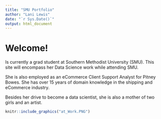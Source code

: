 ```yaml
---
title: "SMU Portfolio"
author: "Lani Lewis"
date: "`r Sys.Date()`"
output: html_document
---
```

# Welcome!

Is currently a grad student at Southern
Methodist University (SMU). This site will encompass her Data Science work while attending SMU.

She is also employed as an eCommerce Client Support Analyst
for Pitney Bowes. She has over 15 years of domain knowledge in the shipping and eCommerce industry.

Besides her drive to become a data scientist, she is also a mother of two girls and an
artist.

```r
knitr::include_graphics("at_Work.PNG")
```

